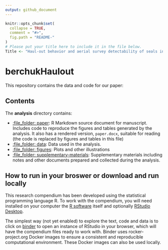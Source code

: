 ```yaml
---
output: github_document
---
```


<!-- README.md is generated from README.Rmd. Please edit that file -->

```r
knitr::opts_chunk$set(
  collapse = TRUE,
  comment = "#>",
  fig.path = "README-"
)
# Please put your title here to include it in the file below.
Title <- "Haul-out behavior and aerial survey detectability of seals in the Bering and Chukchi seas"
```

# berchukHaulout

<!-- [![Binder](https://mybinder.org/badge_logo.svg)](https://mybinder.org/v2/gh///master?urlpath=rstudio) -->

This repository contains the data and code for our paper:

<!-- > Authors, (YYYY). _`r Title`_. Name of journal/book <https://doi.org/xxx/xxx> -->

<!-- Our pre-print is online here: -->

<!-- > Authors, (YYYY). _`r Title`_. Name of journal/book, Accessed `r format(Sys.Date(), "%d %b %Y")`. Online at <https://doi.org/xxx/xxx> -->


<!-- ### How to cite -->

<!-- Please cite this compendium as: -->

<!-- > Authors, (`r format(Sys.Date(), "%Y")`). _Compendium of R code and data for `r Title`_. Accessed `r format(Sys.Date(), "%d %b %Y")`. Online at <https://doi.org/xxx/xxx> -->

## Contents

The **analysis** directory contains:

  - [:file\_folder: paper](/analysis/paper): R Markdown source document
    for manuscript. Includes code to reproduce the figures and tables
    generated by the analysis. It also has a rendered version,
    `paper.docx`, suitable for reading (the code is replaced by figures
    and tables in this file)
  - [:file\_folder: data](/analysis/data): Data used in the analysis.
  - [:file\_folder: figures](/analysis/figures): Plots and other
    illustrations
  - [:file\_folder:
    supplementary-materials](/analysis/supplementary-materials):
    Supplementary materials including notes and other documents
    prepared and collected during the analysis.

## How to run in your broswer or download and run locally

This research compendium has been developed using the statistical programming
language R. To work with the compendium, you will need
installed on your computer the [R software](https://cloud.r-project.org/)
itself and optionally [RStudio Desktop](https://rstudio.com/products/rstudio/download/).

The simplest way (not yet enabled) to explore the text, code and data is to click on
[binder](https://mybinder.org/v2/gh///master?urlpath=rstudio)
to open an instance of RStudio in your browser, which will have the
compendium files ready to work with. Binder uses rocker-project.org
Docker images to ensure a consistent and reproducible computational
environment. These Docker images can also be used locally.

<!-- You can download the compendium as a zip from from this URL: -->
<!-- [master.zip](/archive/master.zip). After unzipping: -->
<!-- - open the `.Rproj` file in RStudio -->
<!-- - run `devtools::install()` to ensure you have the packages this analysis depends on (also listed in the -->
<!-- [DESCRIPTION](/DESCRIPTION) file). -->
<!-- - finally, open `analysis/paper/paper.Rmd` and knit to produce the `paper.docx`, or run `rmarkdown::render("analysis/paper/paper.Rmd")` in the R console -->
